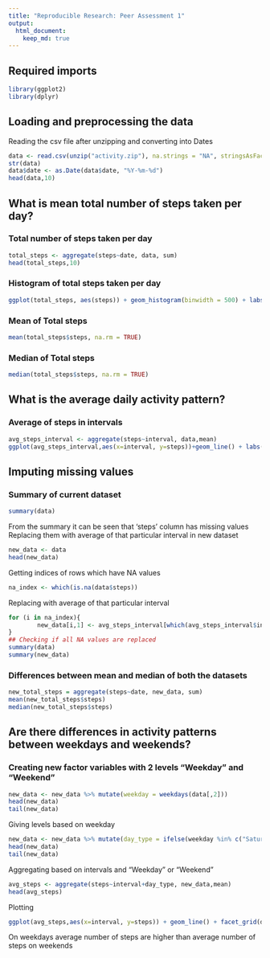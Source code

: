```yaml
---
title: "Reproducible Research: Peer Assessment 1"
output: 
  html_document:
    keep_md: true
---
```

## Required imports
```r
library(ggplot2)
library(dplyr)
```
## Loading and preprocessing the data  
Reading the csv file after unzipping and converting into Dates
```r
data <- read.csv(unzip("activity.zip"), na.strings = "NA", stringsAsFactors = FALSE)
str(data)
data$date <- as.Date(data$date, "%Y-%m-%d")
head(data,10)
```
## What is mean total number of steps taken per day?
### Total number of steps taken per day
```r
total_steps <- aggregate(steps~date, data, sum)
head(total_steps,10)
```
### Histogram of total steps taken per day
```r
ggplot(total_steps, aes(steps)) + geom_histogram(binwidth = 500) + labs(title="Histogram of Total Steps taken per day",x="Steps", y="Count")
```  

### Mean of Total steps
```r
mean(total_steps$steps, na.rm = TRUE)
```
### Median of Total steps
```r
median(total_steps$steps, na.rm = TRUE)
```
## What is the average daily activity pattern?
### Average of steps in intervals
```r
avg_steps_interval <- aggregate(steps~interval, data,mean)
ggplot(avg_steps_interval,aes(x=interval, y=steps))+geom_line() + labs(title="Average Daily Activity Pattern", x="Intervals", y="Number of Steps")
```

## Imputing missing values
### Summary of current dataset
```r
summary(data)
```  
From the summary it can be seen that 'steps' column has missing values
Replacing them with average of that particular interval in new dataset
```r
new_data <- data
head(new_data)
```
Getting indices of rows which have NA values
```r
na_index <- which(is.na(data$steps))
```
Replacing with average of that particular interval
```r
for (i in na_index){
        new_data[i,1] <- avg_steps_interval[which(avg_steps_interval$interval == new_data[i,3]),2]
}
## Checking if all NA values are replaced
summary(data)
summary(new_data)
```
### Differences between mean and median of both the datasets
```r
new_total_steps = aggregate(steps~date, new_data, sum)
mean(new_total_steps$steps)
median(new_total_steps$steps)
```  

## Are there differences in activity patterns between weekdays and weekends?  
### Creating new factor variables with 2 levels "Weekday" and "Weekend"
```r
new_data <- new_data %>% mutate(weekday = weekdays(data[,2]))
head(new_data)
tail(new_data)
```
Giving levels based on weekday
```r
new_data <- new_data %>% mutate(day_type = ifelse(weekday %in% c("Saturday", "Sunday"),"Weekend","Weekday"))
head(new_data)
tail(new_data)
```
Aggregating based on intervals and "Weekday" or "Weekend"
```r
avg_steps <- aggregate(steps~interval+day_type, new_data,mean)
head(avg_steps)
```
Plotting
```r
ggplot(avg_steps,aes(x=interval, y=steps)) + geom_line() + facet_grid(day_type ~ .) + labs(title="Average Steps in Intervals on Weekdays and Weekends",x="Intervals",y="Average Steps")
```
On weekdays average number of steps are higher than average number of steps on weekends